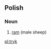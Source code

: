 ==Polish==

===Noun===
{{infl|pl|noun|g=m}}

# [[ram]] (male sheep)

{{tbot entry|Polish|ram|2007|December|pl}}

[[pl:tryk]]